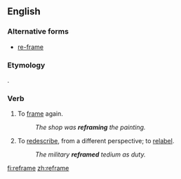 ==English==

===Alternative forms===
* [[re-frame]]

===Etymology===
{{prefix|re|frame}}.

===Verb===
{{en-verb|refram|es}}

# To [[frame]] again.
#: ''The shop was '''reframing''' the painting.''
# To [[redescribe]], from a different perspective; to [[relabel]].
#: ''The military '''reframed''' tedium as duty.''

[[fi:reframe]]
[[zh:reframe]]
